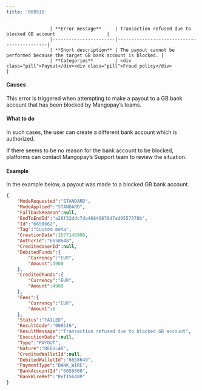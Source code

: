 ---
title: '008516'  
---


                    | **Error message**     | Transaction refused due to blocked GB account                   |
                    |-----------------------|--------------------------------------------|
                    | **Short description** | The payout cannot be performed because the target GB bank account is blocked. |
                    | **Categories**        | <div class="pill">Payout</div><div class="pill">Fraud policy</div>                         |
                  

#### Causes  

This error is triggered when attempting to make a payout to a GB bank account that has been blocked by Mangopay’s teams.  

#### What to do  

In such cases, the user can create a different bank account which is authorized.  

If there seems to be no reason for the bank account to be blocked, platforms can contact Mangopay’s Support team to review the situation.  

#### Example  

In the example below, a payout was made to a blocked GB bank account.  
```json API Response
{
    "ModeRequested":"STANDARD",
    "ModeApplied":"STANDARD",
    "FallbackReason":null,
    "EndToEndId":"a26f32ddc7da46849878d7ad9557378b",
    "Id":"6658662",
    "Tag":"Custom meta",
    "CreationDate":1677146900,
    "AuthorId":"6658648",
    "CreditedUserId":null,
    "DebitedFunds":{
        "Currency":"EUR",
        "Amount":4900
    },
    "CreditedFunds":{
        "Currency":"EUR",
        "Amount":4900
    },
    "Fees":{
        "Currency":"EUR",
        "Amount":0
    },
    "Status":"FAILED",
    "ResultCode":"008516",
    "ResultMessage":"Transaction refused due to blocked GB account",
    "ExecutionDate":null,
    "Type":"PAYOUT",
    "Nature":"REGULAR",
    "CreditedWalletId":null,
    "DebitedWalletId":"6658649",
    "PaymentType":"BANK_WIRE",
    "BankAccountId":"6658660",
    "BankWireRef":"Ref156489"
}
```